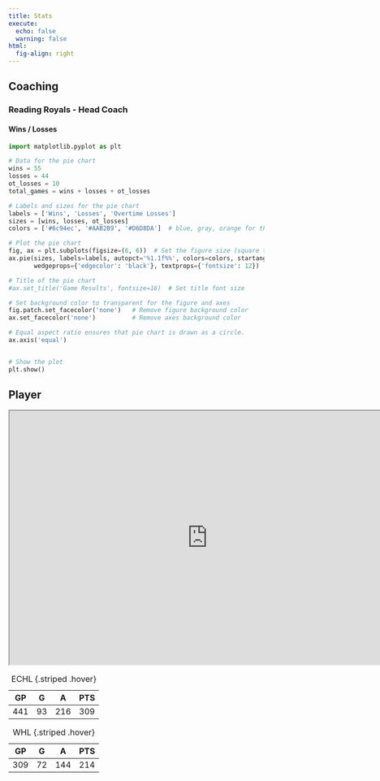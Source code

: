 ```yaml
---
title: Stats
execute:
  echo: false
  warning: false
html:
  fig-align: right
---
```


## Coaching

### Reading Royals - Head Coach

#### Wins / Losses

```python
import matplotlib.pyplot as plt

# Data for the pie chart
wins = 55
losses = 44
ot_losses = 10
total_games = wins + losses + ot_losses

# Labels and sizes for the pie chart
labels = ['Wins', 'Losses', 'Overtime Losses']
sizes = [wins, losses, ot_losses]
colors = ['#6c94ec', '#AAB2B9', '#D6D8DA']  # blue, gray, orange for the slices

# Plot the pie chart
fig, ax = plt.subplots(figsize=(6, 6))  # Set the figure size (square to keep it circular)
ax.pie(sizes, labels=labels, autopct='%1.1f%%', colors=colors, startangle=90, 
       wedgeprops={'edgecolor': 'black'}, textprops={'fontsize': 12})  # Adjust label font size

# Title of the pie chart
#ax.set_title('Game Results', fontsize=16)  # Set title font size

# Set background color to transparent for the figure and axes
fig.patch.set_facecolor('none')   # Remove figure background color
ax.set_facecolor('none')          # Remove axes background color

# Equal aspect ratio ensures that pie chart is drawn as a circle.
ax.axis('equal')


# Show the plot
plt.show()
```


## Player

```{=html}
<iframe width="780" height="500" src="https://www.eliteprospects.com/player/41672/james-henry" title="Quarto Documentation"></iframe>
```

| GP| G | A | PTS |
|---|-|-|-|
| 441  | 93 | 216 | 309 |
: ECHL {.striped .hover}

| GP| G | A | PTS |
|---|-|-|-|
| 309  | 72 | 144 | 214 |
: WHL {.striped .hover}